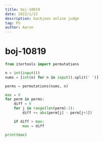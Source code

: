 ```yaml
---
title: boj-10819
date: 2022/1/22
description: backjoon online judge
tag: PS
author: Aaron
---
```


# boj-10819

```python
from itertools import permutations

n = int(input())
nums = [int(n) for n in input().split(' ')]

perms = permutations(nums, n)

max = 0
for perm in perms:
    diff = 0
    for j in range(len(perm)-1):
        diff += abs(perm[j] - perm[j+1])

    if diff > max:
        max = diff

print(max)
```
